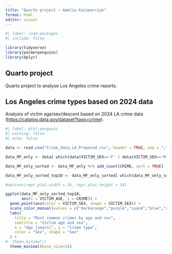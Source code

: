 ```yaml
---
title: "Quarto project – Amelia Kaczmarczyk"
format: html
editor: visual
---
```


```r
#| label: load-packages
#| include: false

library(tidyverse)
library(palmerpenguins)
library(dplyr)
```

## Quarto project

Quarto project to analyse Los Angeles crime reports.

## Los Angeles crime types based on 2024 data

Analysis of victim age/sex/descent based on 2024 LA crime data (<https://catalog.data.gov/dataset?tags=crime>).


```r
#| label: plot-penguins
#| warning: false
#| echo: false

data <- read.csv("Crime_data_LA_Prepared.csv", header = TRUE, sep = ";")

data_MF_only <- data[ which(data$VICTIM_SEX=='F' | data$VICTIM_SEX=='M'), ]

data_MF_only_sorted <- data_MF_only %>% add_count(CRIME, sort = TRUE)

data_MF_only_sorted_top10 <- data_MF_only_sorted[ which(data_MF_only_sorted$n>400),]

#options(repr.plot.width = 26, repr.plot.height = 34)

ggplot(data_MF_only_sorted_top10, 
       aes(x = VICTIM_AGE, y = CRIME)) +
  geom_point(aes(color = VICTIM_SEX, shape = VICTIM_SEX)) +
  scale_color_manual(values = c("darkorange","purple","cyan4","blue","red")) +
  labs(
    title = "Most common crimes by age and sex",
    subtitle = "Victim age and sex",
    x = "Age (years)", y = "Crime type",
    color = "Sex", shape = "Sex"
  ) +
#  theme_minimal()
  theme_minimal(base_size=16)
```
